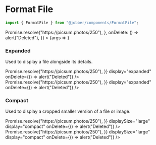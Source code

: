 
<Meta
  title="Components/Images and Icons/FormatFile/Web"
  component={FormatFile}
/>

# Format File

```ts
import { FormatFile } from "@jobber/components/FormatFile";
```

<Canvas>
  <Story
    name="Web"
    args={{
      file: {
        key: "abc",
        name: "myballisbigandroundIamrollingitontheground.png",
        type: "image/png",
        size: 213402324,
        progress: 1,
        src: () => Promise.resolve("https://picsum.photos/250"),
      },
      onDelete: () => alert("Deleted"),
    }}
  >
    {args => <FormatFile {...args} />}
  </Story>
</Canvas>

<ArgsTable of={FormatFile} story="Web" />

### Expanded

Used to display a file alongside its details.

<Canvas>
  <Content>
    <FormatFile
      file={{
        key: "abc",
        name: "myballisbigandroundIamrollingitontheground.png",
        type: "image/png",
        size: 213402324,
        progress: 0.5,
        src: () => Promise.resolve("https://picsum.photos/250"),
      }}
      display="expanded"
      onDelete={() => alert("Deleted")}
    />
    <FormatFile
      file={{
        key: "abc",
        name: "image_of_something.png",
        type: "image/png",
        size: 213402324,
        progress: 1,
        src: () => Promise.resolve("https://picsum.photos/250"),
      }}
      display="expanded"
      onDelete={() => alert("Deleted")}
    />
  </Content>
</Canvas>

### Compact

Used to display a cropped smaller version of a file or image.

<Canvas>
  <Content>
    <FormatFile
      file={{
        key: "abc",
        name: "myballisbigandroundIamrollingitontheground.png",
        type: "image/png",
        size: 213402324,
        progress: 0.5,
        src: () => Promise.resolve("https://picsum.photos/250"),
      }}
      displaySize="large"
      display="compact"
      onDelete={() => alert("Deleted")}
    />
    <FormatFile
      file={{
        key: "abc",
        name: "myballisbigandroundIamrollingitontheground.png",
        type: "image/png",
        size: 213402324,
        progress: 1,
        src: () => Promise.resolve("https://picsum.photos/250"),
      }}
      displaySize="large"
      display="compact"
      onDelete={() => alert("Deleted")}
    />
  </Content>
</Canvas>
